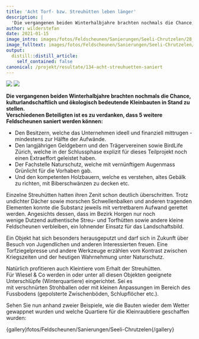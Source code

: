 ```yaml
---
title: 'Acht Torf- bzw. Streuhütten leben länger'
description: |
  'Die vergangenen beiden Winterhalbjahre brachten nochmals die Chance, kulturlandschaftlich und ökologisch bedeutende Kleinbauten in Stand zu stellen. Welchen Beteiligten ist es zu verdanken, dass fünf weitere Feldscheunen saniert werden können? Sehen Sie zudem anhand zweier Beispiele, wie die Bauten wieder dem Wetter gewappnet wurden und welche Quartiere für die Kleinraubtiere geschaffen wurden: '
author: wilderstefan
date: 2021-01-15
image_intro: images/fotos/Feldscheunen/Sanierungen/Seeli-Chrutzelen/28_FS-Seeli_1000px.jpg
image_fulltext: images/fotos/Feldscheunen/Sanierungen/Seeli-Chrutzelen/11_FS-Chrutzelenmoos_1000px.jpg
output:
  distill::distill_article:
    self_contained: false
canonical: /projekt/resultate/134-acht-streuhuetten-saniert
---
```


![](images/fotos/Feldscheunen/Sanierungen/Seeli-Chrutzelen/28_FS-Seeli_1000px.jpg) <!--image_intro-->
![](images/fotos/Feldscheunen/Sanierungen/Seeli-Chrutzelen/11_FS-Chrutzelenmoos_1000px.jpg) <!--image_fulltext-->

**Die vergangenen beiden Winterhalbjahre brachten nochmals die Chance,
kulturlandschaftlich und ökologisch bedeutende Kleinbauten in Stand zu
stellen. **  
**Verschiedenen Beteiligten ist es zu verdanken, dass 5 weitere
Feldscheunen saniert werden können: **

-   Den Besitzern, welche das Unternehmen ideell und finanziell
    mittrugen - mindestens zur Hälfte der Aufwände.
-   Den langjährigen Geldgebern und den Trägervereinen sowie BirdLife
    Zürich, welche in der Schlussphase explizit für dieses Teilprojekt
    noch einen Extraeffort geleistet haben. 
-   Der Fachstelle Naturschutz, welche mit vernünftigem Augenmass
    Grünlicht für die Vorhaben gab. 
-   Und den kompetenten Holzbauern, welche es verstehen, altes Gebälk zu
    richten, mit Biberschwänzen zu decken etc.

Einzelne Streuhütten hatten ihren Zenit schon deutlich überschritten.
Trotz undichter Dächer sowie morschen Schwellenbalken und anderen
tragenden Elementen konnte die Substanz jeweils mit vertretbarem Aufwand
gerettet werden. Angesichts dessen, dass im Bezirk Horgen nur noch
wenige Dutzend authentische Streu- und Torfhütten sowie andere kleine
Feldscheunen verbleiben, ein lohnender Einsatz für das Landschaftsbild. 

Ein Objekt hat sich besonders herausgeputzt und darf sich in Zukunft
über Besuch von Jugendlichen und anderen Interessierten freuen. Eine
Torfziegelpresse und andere Werkzeuge erzählen vom Kontrast zwischen
Kriegszeiten und der heutigen Wahrnehmung unter Naturschutz.  

Natürlich profitieren auch Kleintiere vom Erhalt der Streuhütten.  
Für Wiesel & Co werden in oder unter all diesen Objekten geeignete
Unterschlüpfe (Winterquartiere) eingerichtet. Sei es
mit verschnürten Strohballen oder mit kleinen Anpassungen im Bereich des
Fussbodens (gepolsterte Zwischenböden, Schlupflöcher etc.).

Sehen Sie nun anhand zweier Beispiele, wie die Bauten wieder dem Wetter
gewappnet wurden und welche Quartiere für die Kleinraubtiere geschaffen
wurden: 

{gallery}fotos/Feldscheunen/Sanierungen/Seeli-Chrutzelen{/gallery}

 

 

** **

 

** **

<!--http://wieselundco.ch/projekt/resultate/134-acht-streuhuetten-saniert-->

